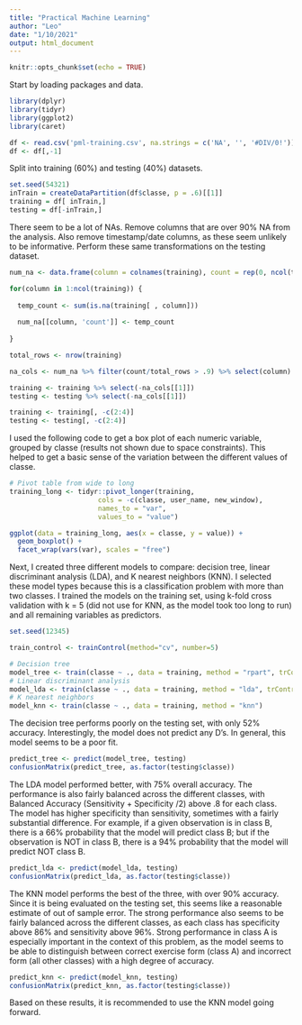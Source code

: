 ```yaml
---
title: "Practical Machine Learning"
author: "Leo"
date: "1/10/2021"
output: html_document
---
```


```r
knitr::opts_chunk$set(echo = TRUE)
```

Start by loading packages and data.
```r
library(dplyr)
library(tidyr)
library(ggplot2)
library(caret)

df <- read.csv('pml-training.csv', na.strings = c('NA', '', '#DIV/0!'))
df <- df[,-1]
```

Split into training (60%) and testing (40%) datasets.
```r
set.seed(54321)
inTrain = createDataPartition(df$classe, p = .6)[[1]]
training = df[ inTrain,]
testing = df[-inTrain,]
```

There seem to be a lot of NAs. Remove columns that are over 90% NA from the analysis. Also remove timestamp/date columns, as these seem unlikely to be informative. Perform these same transformations on the testing dataset.
```r
num_na <- data.frame(column = colnames(training), count = rep(0, ncol(training)))

for(column in 1:ncol(training)) {
  
  temp_count <- sum(is.na(training[ , column]))
  
  num_na[[column, 'count']] <- temp_count
  
}

total_rows <- nrow(training)

na_cols <- num_na %>% filter(count/total_rows > .9) %>% select(column)

training <- training %>% select(-na_cols[[1]])
testing <- testing %>% select(-na_cols[[1]])

training <- training[, -c(2:4)]
testing <- testing[, -c(2:4)]
```

I used the following code to get a box plot of each numeric variable, grouped by classe (results not shown due to space constraints). This helped to get a basic sense of the variation between the different values of classe.
```r
# Pivot table from wide to long
training_long <- tidyr::pivot_longer(training, 
                      cols = -c(classe, user_name, new_window), 
                      names_to = "var", 
                      values_to = "value")

ggplot(data = training_long, aes(x = classe, y = value)) +
  geom_boxplot() +
  facet_wrap(vars(var), scales = "free")
```

Next, I created three different models to compare: decision tree, linear discriminant analysis (LDA), and K nearest neighbors (KNN). I selected these model types because this is a classification problem with more than two classes. I trained the models on the training set, using k-fold cross validation with k = 5 (did not use for KNN, as the model took too long to run) and all remaining variables as predictors.
```r
set.seed(12345)

train_control <- trainControl(method="cv", number=5)

# Decision tree
model_tree <- train(classe ~ ., data = training, method = "rpart", trControl = train_control)
# Linear discriminant analysis
model_lda <- train(classe ~ ., data = training, method = "lda", trControl = train_control)
# K nearest neighbors
model_knn <- train(classe ~ ., data = training, method = "knn")
```

The decision tree performs poorly on the testing set, with only 52% accuracy. Interestingly, the model does not predict any D's. In general, this model seems to be a poor fit.
```r
predict_tree <- predict(model_tree, testing)
confusionMatrix(predict_tree, as.factor(testing$classe))
```

The LDA model performed better, with 75% overall accuracy. The performance is also fairly balanced across the different classes, with Balanced Accuracy (Sensitivity + Specificity /2) above .8 for each class. The model has higher specificity than sensitivity, sometimes with a fairly substantial difference. For example, if a given observation is in class B, there is a 66% probability that the model will predict class B; but if the observation is NOT in class B, there is a 94% probability that the model will predict NOT class B.
```r
predict_lda <- predict(model_lda, testing)
confusionMatrix(predict_lda, as.factor(testing$classe))
```

The KNN model performs the best of the three, with over 90% accuracy. Since it is being evaluated on the testing set, this seems like a reasonable estimate of out of sample error. The strong performance also seems to be fairly balanced across the different classes, as each class has specificity above 86% and sensitivity above 96%. Strong performance in class A is especially important in the context of this problem, as the model seems to be able to distinguish between correct exercise form (class A) and incorrect form (all other classes) with a high degree of accuracy.
```r
predict_knn <- predict(model_knn, testing)
confusionMatrix(predict_knn, as.factor(testing$classe))
```

Based on these results, it is recommended to use the KNN model going forward.

